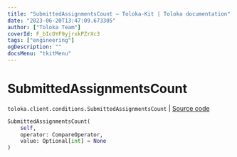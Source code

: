 ```yaml
---
title: "SubmittedAssignmentsCount — Toloka-Kit | Toloka documentation"
date: "2023-06-20T13:47:09.673305"
author: ["Toloka Team"]
coverId: F_bIcOYF9yjrxkPZrXc3
tags: ["engineering"]
ogDescription: ""
docsMenu: "tkitMenu"
---
```


# SubmittedAssignmentsCount

`toloka.client.conditions.SubmittedAssignmentsCount` | [Source code](https://github.com/Toloka/toloka-kit/blob/v1.2.0/src/client/conditions.py#L329)

```python
SubmittedAssignmentsCount(
    self,
    operator: CompareOperator,
    value: Optional[int] = None
)
```